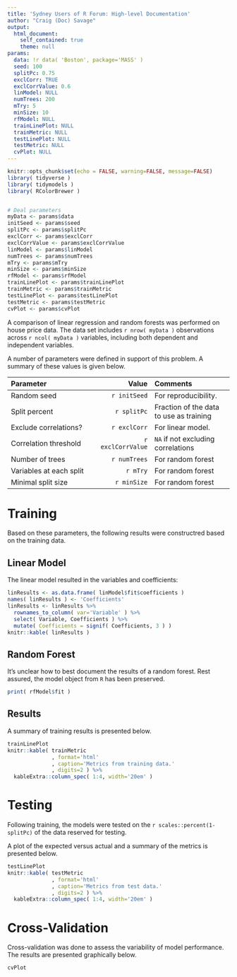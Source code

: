 ---
title: 'Sydney Users of R Forum: High-level Documentation'
author: "Craig (Doc) Savage"
output: 
  html_document: 
    self_contained: true
    theme: null
params:
  data: !r data( 'Boston', package='MASS' )
  seed: 100
  splitPc: 0.75
  exclCorr: TRUE
  exclCorrValue: 0.6
  linModel: NULL
  numTrees: 200
  mTry: 5
  minSize: 10
  rfModel: NULL
  trainLinePlot: NULL
  trainMetric: NULL
  testLinePlot: NULL
  testMetric: NULL
  cvPlot: NULL
---

```{r loadPackages, echo=FALSE}
knitr::opts_chunk$set(echo = FALSE, warning=FALSE, message=FALSE)
library( tidyverse )
library( tidymodels )
library( RColorBrewer )


# Deal parameters
myData <- params$data
initSeed <- params$seed
splitPc <- params$splitPc
exclCorr <- params$exclCorr 
exclCorrValue <- params$exclCorrValue  
linModel <- params$linModel
numTrees <- params$numTrees
mTry <- params$mTry
minSize <- params$minSize
rfModel <- params$rfModel
trainLinePlot <- params$trainLinePlot
trainMetric <- params$trainMetric
testLinePlot <- params$testLinePlot
testMetric <- params$testMetric
cvPlot <- params$cvPlot
```

A comparison of linear regression and random forests was performed on house price data. The data set includes `r nrow( myData )` observations across `r ncol( myData )` variables, including both dependent and independent variables.

A number of parameters were defined in support of this problem. A summary of these values is given below.

<div class="centered">

| **Parameter** | **Value** | **Comments** |
|:--------------|----------:|:-------------|
Random seed | `r initSeed` | For reproducibility.
Split percent | `r splitPc` | Fraction of the data to use as training
Exclude correlations? | `r exclCorr` | For linear model.
Correlation threshold | `r exclCorrValue` | `NA` if not excluding correlations
Number of trees | `r numTrees` | For random forest
Variables at each split | `r mTry` | For random forest
Minimal split size | `r minSize` | For random forest

</div>

# Training

Based on these parameters, the following results were constructred based on the training data.

## Linear Model

The linear model resulted in the variables and coefficients:

```{r linModel, results='asis'}
linResults <- as.data.frame( linModel$fit$coefficients )
names( linResults ) <- 'Coefficients' 
linResults <- linResults %>%
  rownames_to_column( var='Variable' ) %>%
  select( Variable, Coefficients ) %>%
  mutate( Coefficients = signif( Coefficients, 3 ) )
knitr::kable( linResults )
```

## Random Forest

It's unclear how to best document the results of a random forest. Rest assured, the model object from `R` has been preserved.

```{r rfModel}
print( rfModel$fit )
```

## Results

A summary of training results is presented below. 

```{r trainResults, results='asis'}
trainLinePlot
knitr::kable( trainMetric
              , format='html'
              , caption='Metrics from training data.'
              , digits=2 ) %>%
  kableExtra::column_spec( 1:4, width='20em' )
```


# Testing

Following training, the models were tested on the `r scales::percent(1-splitPc)` of the data reserved for testing.

A plot of the expected versus actual and a summary of the metrics is presented below.

```{r testResults, results='asis'}
testLinePlot
knitr::kable( testMetric
              , format='html'
              , caption='Metrics from test data.'
              , digits=2 ) %>%
  kableExtra::column_spec( 1:4, width='20em' )
```


# Cross-Validation

Cross-validation was done to assess the variability of model performance. The results are presented graphically below.

```{r cvPlot, results='asis'}
cvPlot
````
